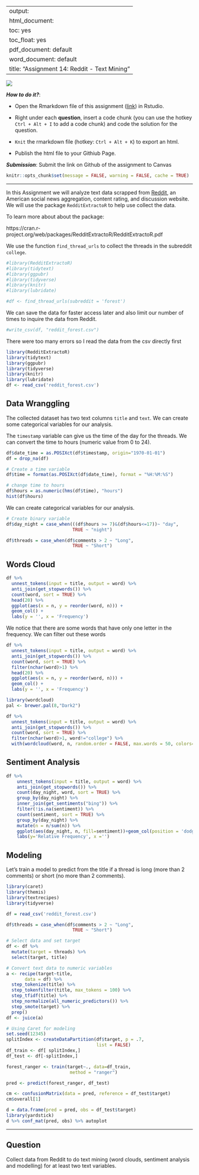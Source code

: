 
---
output: 
  html_document:
    toc: yes
    toc_float: yes
  pdf_document: default
  word_document: default
title: "Assignment 14: Reddit - Text Mining"
---

![](reddit.png)

***How to do it?***: 

- Open the Rmarkdown file of this assignment ([link](assignment14.Rmd)) in Rstudio. 

- Right under each **question**, insert  a code chunk (you can use the hotkey `Ctrl + Alt + I` to add a code chunk) and code the solution for the question. 

- `Knit` the rmarkdown file (hotkey: `Ctrl + Alt + K`) to export an html.  

-  Publish the html file to your Githiub Page. 

***Submission***: Submit the link on Github of the assignment to Canvas

```r
knitr::opts_chunk$set(message = FALSE, warning = FALSE, cache = TRUE)
```

-------

In this Assignment we will analyze text data scrapped from [Reddit](https://www.reddit.com/), an American social news aggregation, content rating, and discussion website. We will use the package `RedditExtractoR` to help use collect the data.

To learn more about about the package:

https://cran.r-project.org/web/packages/RedditExtractoR/RedditExtractoR.pdf

We use the function `find_thread_urls` to collect the threads in the subreddit `college`. 

```r
#library(RedditExtractoR) 
#library(tidytext)
#library(ggpubr) 
#library(tidyverse) 
#library(knitr)
#library(lubridate)

#df <- find_thread_urls(subreddit = 'forest')
```

We can save the data for faster access later and also limit our number of times to inquire the data from Reddit. 

```r
#write_csv(df, "reddit_forest.csv")
```
There were too many errors so I read the data from the csv directly first

```r
library(RedditExtractoR) 
library(tidytext)
library(ggpubr) 
library(tidyverse) 
library(knitr)
library(lubridate)
df <- read_csv('reddit_forest.csv')
```

## Data Wranggling

The collected dataset has two text columns `title` and `text`.  We can create some categorical variables for our analysis.  

The `timestamp` variable can give us the time of the day for the threads. We can convert the time to hours (numeric value from 0 to 24).

```r
df$date_time = as.POSIXct(df$timestamp, origin="1970-01-01")
df = drop_na(df)

# Create a time variable
df$time = format(as.POSIXct(df$date_time), format = "%H:%M:%S")

# change time to hours
df$hours = as.numeric(hms(df$time), "hours")
hist(df$hours)
```

We can create categorical variables for our analysis. 

```r
# Create binary variable
df$day_night = case_when(((df$hours >= 7)&(df$hours<=17))~ "day",
                         TRUE ~ "night")

df$threads = case_when(df$comments > 2 ~ "Long",
                         TRUE ~ "Short")

```


## Words Cloud

```r
df %>% 
  unnest_tokens(input = title, output = word) %>% 
  anti_join(get_stopwords()) %>% 
  count(word, sort = TRUE) %>% 
  head(20) %>% 
  ggplot(aes(x = n, y = reorder(word, n))) +
  geom_col() +
  labs(y = '', x = 'Frequency')
```

We notice that there are some words that have only one letter in the frequency. We can filter out these words

```r
df %>% 
  unnest_tokens(input = title, output = word) %>% 
  anti_join(get_stopwords()) %>% 
  count(word, sort = TRUE) %>% 
  filter(nchar(word)>1) %>% 
  head(20) %>% 
  ggplot(aes(x = n, y = reorder(word, n))) +
  geom_col() +
  labs(y = '', x = 'Frequency')
```


```r
library(wordcloud) 
pal <- brewer.pal(8,"Dark2")

df %>%
  unnest_tokens(input = title, output = word) %>% 
  anti_join(get_stopwords()) %>% 
  count(word, sort = TRUE) %>%
  filter(nchar(word)>1, word!="college") %>% 
  with(wordcloud(word, n, random.order = FALSE, max.words = 50, colors=pal))
```


## Sentiment Analysis

```r
df %>%
    unnest_tokens(input = title, output = word) %>% 
    anti_join(get_stopwords()) %>% 
    count(day_night, word, sort = TRUE) %>%
    group_by(day_night) %>% 
    inner_join(get_sentiments("bing")) %>%
    filter(!is.na(sentiment)) %>%
    count(sentiment, sort = TRUE) %>% 
    group_by(day_night) %>% 
    mutate(n = n/sum(n)) %>% 
    ggplot(aes(day_night, n, fill=sentiment))+geom_col(position = 'dodge')+
    labs(y='Relative Frequency', x ='')

```


## Modeling

Let's train a model to predict from the title if a thread is long (more than 2 comments) or short (no more than 2 comments).

```r
library(caret)
library(themis)
library(textrecipes)
library(tidyverse)

df = read_csv('reddit_forest.csv')

df$threads = case_when(df$comments > 2 ~ "Long",
                         TRUE ~ "Short")

# Select data and set target 
df <- df %>% 
  mutate(target = threads) %>% 
  select(target, title) 

# Convert text data to numeric variables
a <- recipe(target~title,
       data = df) %>% 
  step_tokenize(title) %>% 
  step_tokenfilter(title, max_tokens = 100) %>% 
  step_tfidf(title) %>% 
  step_normalize(all_numeric_predictors()) %>% 
  step_smote(target) %>% 
  prep()
df <- juice(a)

# Using Caret for modeling
set.seed(12345)
splitIndex <- createDataPartition(df$target, p = .7, 
                                  list = FALSE)
df_train <- df[ splitIndex,]
df_test <- df[-splitIndex,]

forest_ranger <- train(target~., data=df_train, 
                        method = "ranger")

pred <- predict(forest_ranger, df_test)

cm <- confusionMatrix(data = pred, reference = df_test$target)
cm$overall[1]

d = data.frame(pred = pred, obs = df_test$target)
library(yardstick)
d %>% conf_mat(pred, obs) %>% autoplot
```

---

## Question

Collect data from Reddit to do text mining (word clouds, sentiment analysis and modelling) for at least two text variables. 
